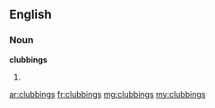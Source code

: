 ==English==

===Noun===
'''clubbings'''
# {{plural of|clubbing}}

[[ar:clubbings]]
[[fr:clubbings]]
[[mg:clubbings]]
[[my:clubbings]]